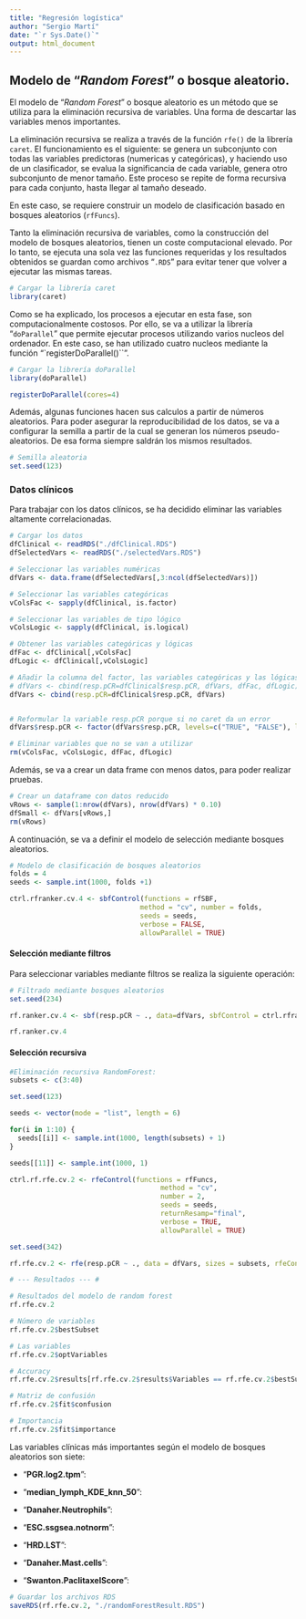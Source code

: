 ```yaml
---
title: "Regresión logística"
author: "Sergio Martí"
date: "`r Sys.Date()`"
output: html_document
---
```


## Modelo de "*Random Forest*" o bosque aleatorio.

El modelo de "*Random Forest*" o bosque aleatorio es un método que se utiliza para la eliminación recursiva de variables. Una forma de descartar las variables menos importantes.

La eliminación recursiva se realiza a través de la función `rfe()` de la librería `caret`. El funcionamiento es el siguiente: se genera un subconjunto con todas las variables predictoras (numericas y categóricas), y haciendo uso de un clasificador, se evalua la significancia de cada variable, genera otro subconjunto de menor tamaño. Este proceso se repite de forma recursiva para cada conjunto, hasta llegar al tamaño deseado.

En este caso, se requiere construir un modelo de clasificación basado en bosques aleatorios (`rfFuncs`).

Tanto la eliminación recursiva de variables, como la construcción del modelo de bosques aleatorios, tienen un coste computacional elevado. Por lo tanto, se ejecuta una sola vez las funciones requeridas y los resultados obtenidos se guardan como archivos "`.RDS`" para evitar tener que volver a ejecutar las mismas tareas.

```r
# Cargar la librería caret
library(caret)
```

Como se ha explicado, los procesos a ejecutar en esta fase, son computacionalmente costosos. Por ello, se va a utilizar la librería "`doParallel`" que permite ejecutar procesos utilizando varios nucleos del ordenador. En este caso, se han utilizado cuatro nucleos mediante la función "\`registerDoParallel()\`\`".

```r
# Cargar la librería doParallel
library(doParallel)

registerDoParallel(cores=4)
```

Además, algunas funciones hacen sus calculos a partir de números aleatorios. Para poder asegurar la reproducibilidad de los datos, se va a configurar la semilla a partir de la cual se generan los números pseudo-aleatorios. De esa forma siempre saldrán los mismos resultados.

```r
# Semilla aleatoria
set.seed(123)
```

### Datos clínicos

Para trabajar con los datos clínicos, se ha decidido eliminar las variables altamente correlacionadas.

```r
# Cargar los datos
dfClinical <- readRDS("./dfClinical.RDS")
dfSelectedVars <- readRDS("./selectedVars.RDS")

# Seleccionar las variables numéricas
dfVars <- data.frame(dfSelectedVars[,3:ncol(dfSelectedVars)])

# Seleccionar las variables categóricas
vColsFac <- sapply(dfClinical, is.factor)

# Seleccionar las variables de tipo lógico
vColsLogic <- sapply(dfClinical, is.logical)

# Obtener las variables categóricas y lógicas
dfFac <- dfClinical[,vColsFac]
dfLogic <- dfClinical[,vColsLogic]

# Añadir la columna del factor, las variables categóricas y las lógicas
# dfVars <- cbind(resp.pCR=dfClinical$resp.pCR, dfVars, dfFac, dfLogic)
dfVars <- cbind(resp.pCR=dfClinical$resp.pCR, dfVars)


# Reformular la variable resp.pCR porque si no caret da un error
dfVars$resp.pCR <- factor(dfVars$resp.pCR, levels=c("TRUE", "FALSE"), labels=c("Responde", "No responde"))

# Eliminar variables que no se van a utilizar
rm(vColsFac, vColsLogic, dfFac, dfLogic)
```

Además, se va a crear un data frame con menos datos, para poder realizar pruebas.

```r
# Crear un dataframe con datos reducido
vRows <- sample(1:nrow(dfVars), nrow(dfVars) * 0.10)
dfSmall <- dfVars[vRows,]
rm(vRows)
```

A continuación, se va a definir el modelo de selección mediante bosques aleatorios.

```r
# Modelo de clasificación de bosques aleatorios
folds = 4
seeds <- sample.int(1000, folds +1)

ctrl.rfranker.cv.4 <- sbfControl(functions = rfSBF,
                                method = "cv", number = folds,
                                seeds = seeds,
                                verbose = FALSE,
                                allowParallel = TRUE)
```

#### Selección mediante filtros

Para seleccionar variables mediante filtros se realiza la siguiente operación:

```r
# Filtrado mediante bosques aleatorios
set.seed(234)

rf.ranker.cv.4 <- sbf(resp.pCR ~ ., data=dfVars, sbfControl = ctrl.rfranker.cv.4)

rf.ranker.cv.4
```

#### Selección recursiva

```r
#Eliminación recursiva RandomForest:
subsets <- c(3:40)

set.seed(123)

seeds <- vector(mode = "list", length = 6)

for(i in 1:10) {
  seeds[[i]] <- sample.int(1000, length(subsets) + 1)
}

seeds[[11]] <- sample.int(1000, 1)

ctrl.rf.rfe.cv.2 <- rfeControl(functions = rfFuncs, 
                                     method = "cv", 
                                     number = 2, 
                                     seeds = seeds,
                                     returnResamp="final", 
                                     verbose = TRUE,
                                     allowParallel = TRUE)

set.seed(342)

rf.rfe.cv.2 <- rfe(resp.pCR ~ ., data = dfVars, sizes = subsets, rfeControl = ctrl.rf.rfe.cv.2)

# --- Resultados --- #

# Resultados del modelo de random forest
rf.rfe.cv.2

# Número de variables
rf.rfe.cv.2$bestSubset

# Las variables
rf.rfe.cv.2$optVariables

# Accuracy
rf.rfe.cv.2$results[rf.rfe.cv.2$results$Variables == rf.rfe.cv.2$bestSubset, "Accuracy"]

# Matriz de confusión
rf.rfe.cv.2$fit$confusion

# Importancia
rf.rfe.cv.2$fit$importance
```

Las variables clínicas más importantes según el modelo de bosques aleatorios son siete:

-   "**PGR.log2.tpm**":

-   "**median_lymph_KDE_knn_50**":

-   "**Danaher.Neutrophils**":

-   "**ESC.ssgsea.notnorm**":

-   "**HRD.LST**":

-   "**Danaher.Mast.cells**":

-   "**Swanton.PaclitaxelScore**":

```r
# Guardar los archivos RDS
saveRDS(rf.rfe.cv.2, "./randomForestResult.RDS")
```
